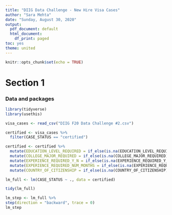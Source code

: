 ```yaml
---
title: "DIIG Data Challenge - New Hire Visa Cases"
author: "Sara Mehta"
date: "Sunday, August 30, 2020"
output:
  pdf_document: default
  html_document:
    df_print: paged
toc: yes
theme: united
---
```


```r
knitr::opts_chunk$set(echo = TRUE)
```

# Section 1
### Data and packages
```r
library(tidyverse)
library(usethis)

visa_cases <- read_csv("DIIG F20 Data Challenge #2.csv")

certified <- visa_cases %>% 
  filter(CASE_STATUS == "certified")
```


```r
certified <- certified %>%
  mutate(EDUCATION_LEVEL_REQUIRED = if_else(is.na(EDUCATION_LEVEL_REQUIRED),"No",EDUCATION_LEVEL_REQUIRED)) %>%
  mutate(COLLEGE_MAJOR_REQUIRED = if_else(is.na(COLLEGE_MAJOR_REQUIRED),"No",COLLEGE_MAJOR_REQUIRED)) %>%
  mutate(EXPERIENCE_REQUIRED_Y_N = if_else(is.na(EXPERIENCE_REQUIRED_Y_N),"n",EXPERIENCE_REQUIRED_Y_N)) %>%
  mutate(EXPERIENCE_REQUIRED_NUM_MONTHS = if_else(is.na(EXPERIENCE_REQUIRED_NUM_MONTHS),0,EXPERIENCE_REQUIRED_NUM_MONTHS)) %>%
  mutate(COUNTRY_OF_CITIZENSHIP = if_else(is.na(COUNTRY_OF_CITIZENSHIP),"NOT GIVEN",COUNTRY_OF_CITIZENSHIP))
```


```r
lm_full <- lm(CASE_STATUS ~ ., data = certified)

tidy(lm_full)
```

``` r
lm_step <- lm_full %>%
step(direction = "backward", trace = 0)
lm_step
```
